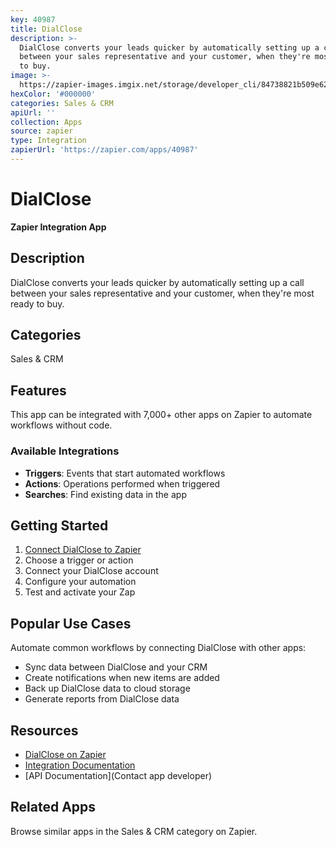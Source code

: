 ```yaml
---
key: 40987
title: DialClose
description: >-
  DialClose converts your leads quicker by automatically setting up a call
  between your sales representative and your customer, when they're most ready
  to buy.
image: >-
  https://zapier-images.imgix.net/storage/developer_cli/84738821b509e6241a82fa52f060143d.png?auto=format%2Ccompress&ixlib=python-3.0.0&q=50
hexColor: '#000000'
categories: Sales & CRM
apiUrl: ''
collection: Apps
source: zapier
type: Integration
zapierUrl: 'https://zapier.com/apps/40987'
---
```

# DialClose

**Zapier Integration App**

## Description

DialClose converts your leads quicker by automatically setting up a call between your sales representative and your customer, when they're most ready to buy.

## Categories

Sales & CRM

## Features

This app can be integrated with 7,000+ other apps on Zapier to automate workflows without code.

### Available Integrations

- **Triggers**: Events that start automated workflows
- **Actions**: Operations performed when triggered
- **Searches**: Find existing data in the app

## Getting Started

1. [Connect DialClose to Zapier](https://zapier.com/apps/40987)
2. Choose a trigger or action
3. Connect your DialClose account
4. Configure your automation
5. Test and activate your Zap

## Popular Use Cases

Automate common workflows by connecting DialClose with other apps:

- Sync data between DialClose and your CRM
- Create notifications when new items are added
- Back up DialClose data to cloud storage
- Generate reports from DialClose data

## Resources

- [DialClose on Zapier](https://zapier.com/apps/40987)
- [Integration Documentation](https://zapier.com/apps/40987/integrations)
- [API Documentation](Contact app developer)

## Related Apps

Browse similar apps in the Sales & CRM category on Zapier.

